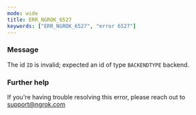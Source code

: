```yaml
---
mode: wide
title: ERR_NGROK_6527
keywords: ["ERR_NGROK_6527", "error 6527"]
---
```


### Message

The id `ID` is invalid; expected an id of type `BACKENDTYPE` backend.

### Further help

If you're having trouble resolving this error, please reach out to [support@ngrok.com](mailto:support@ngrok.com?subject=Help%20with%20ERR_NGROK_6527)
